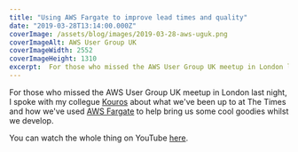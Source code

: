 ```yaml
---
title: "Using AWS Fargate to improve lead times and quality"
date: "2019-03-28T13:14:00.000Z"
coverImage: /assets/blog/images/2019-03-28-aws-uguk.png
coverImageAlt: AWS User Group UK
coverImageWidth: 2552
coverImageHeight: 1310
excerpt:  For those who missed the AWS User Group UK meetup in London last night, I spoke with my collegue Kouros about what we've been up to at The Times and how we've used AWS Fargate to help bring us some cool goodies whilst we develop.
---
```


For those who missed the AWS User Group UK meetup in London last night, I spoke
with my collegue [Kouros][kouros] about what we've been up to at The Times and
how we've used [AWS Fargate][fargate] to help bring us some cool goodies whilst
we develop.

You can watch the whole thing on YouTube [here][youtube].

[kouros]: https://www.linkedin.com/in/kouros-aliabadi-93864465/
[fargate]: https://aws.amazon.com/fargate/
[youtube]: https://www.youtube.com/watch?v=hOj9HxiXQ6A
